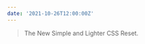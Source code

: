 ```yaml
---
date: '2021-10-26T12:00:00Z'
---
```


<ExternalLink
  href="https://elad2412.github.io/the-new-css-reset/"
  children="The New CSS Reset"
/>

> The New Simple and Lighter CSS Reset.